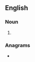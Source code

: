 ==English==

===Noun===
{{head|en|noun plural form}}

# {{plural of|purlin|lang=en}}

===Anagrams===
* {{anagrams|en|Spurlin}}